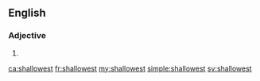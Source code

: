 ==English==

===Adjective===
{{head|en|adjective superlative form}}

# {{en-superlative of|shallow}}

[[ca:shallowest]]
[[fr:shallowest]]
[[my:shallowest]]
[[simple:shallowest]]
[[sv:shallowest]]